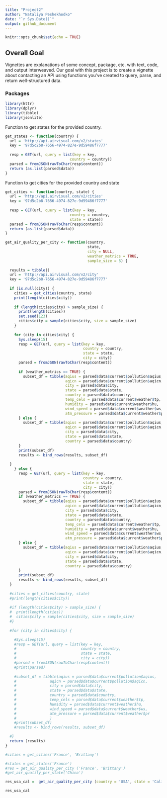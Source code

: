 ```yaml
---
title: "Project2"
author: "Nataliya Peshekhodko"
date: "`r Sys.Date()`"
output: github_document
---
```


```r
knitr::opts_chunk$set(echo = TRUE)
```

## Overall Goal

Vignettes are explanations of some concept, package, etc. with text, code, and output interweaved. Our goal with this project is to create a vignette about contacting an API using functions you’ve created to query, parse, and return well-structured data. 

### Packages

```r
library(httr)
library(dplyr)
library(tibble)
library(jsonlite)
```


Function to get states for the provided country.

```r
get_states <- function(country) {
  url = 'http://api.airvisual.com/v2/states'
  key = '97d5c2b8-7656-4974-827e-9d59486f7777'
  
  resp = GET(url, query = list(key = key, 
                             country = country))
  parsed = fromJSON(rawToChar(resp$content))
  return (as.list(parsed$data))
}
```

Function to get cities for the provided country and state

```r
get_cities <- function(country, state) {
  url = 'http://api.airvisual.com/v2/cities'
  key = '97d5c2b8-7656-4974-827e-9d59486f7777'
  
  resp = GET(url, query = list(key = key, 
                             country = country,
                             state = state))
  parsed = fromJSON(rawToChar(resp$content))
  return (as.list(parsed$data))
}
```


```r
get_air_quality_per_city <- function(country, 
                                     state, 
                                     city = NULL,
                                     weather_metrics = TRUE,
                                     sample_size = 5) {
  
  results = tibble()
  url = 'http://api.airvisual.com/v2/city'
  key = '97d5c2b8-7656-4974-827e-9d59486f7777'
  
  if (is.null(city)) {
    cities = get_cities(country, state)
    print(length(cities$city))
  
    if (length(cities$city) > sample_size) {
      print(length(cities))
      set.seed(123)
      cities$city = sample(cities$city, size = sample_size)
    }
    
    for (city in cities$city) {
      Sys.sleep(15)
      resp = GET(url, query = list(key = key, 
                                   country = country,
                                   state = state,
                                   city = city))
      parsed = fromJSON(rawToChar(resp$content))
      
      if (weather_metrics == TRUE) {
        subset_df = tibble(aqius = parsed$data$current$pollution$aqius, 
                           aqicn = parsed$data$current$pollution$aqicn, 
                           city = parsed$data$city,
                           state = parsed$data$state,
                           country = parsed$data$country,
                           temp_cels = parsed$data$current$weather$tp,
                           humidity = parsed$data$current$weather$hu, 
                           wind_speed = parsed$data$current$weather$ws,
                           atm_pressure = parsed$data$current$weather$pr)
      } else {
        subset_df = tibble(aqius = parsed$data$current$pollution$aqius, 
                           aqicn = parsed$data$current$pollution$aqicn, 
                           city = parsed$data$city,
                           state = parsed$data$state,
                           country = parsed$data$country)
      }
      print(subset_df)
      results <- bind_rows(results, subset_df)
    
  }
    } else {
      resp = GET(url, query = list(key = key, 
                                   country = country,
                                   state = state,
                                   city = city))
      parsed = fromJSON(rawToChar(resp$content))
      if (weather_metrics == TRUE) {
        subset_df = tibble(aqius = parsed$data$current$pollution$aqius, 
                           aqicn = parsed$data$current$pollution$aqicn, 
                           city = parsed$data$city,
                           state = parsed$data$state,
                           country = parsed$data$country,
                           temp_cels = parsed$data$current$weather$tp,
                           humidity = parsed$data$current$weather$hu, 
                           wind_speed = parsed$data$current$weather$ws,
                           atm_pressure = parsed$data$current$weather$pr)
      } else {
        subset_df = tibble(aqius = parsed$data$current$pollution$aqius, 
                           aqicn = parsed$data$current$pollution$aqicn, 
                           city = parsed$data$city,
                           state = parsed$data$state,
                           country = parsed$data$country)
      }
      print(subset_df)
      results <- bind_rows(results, subset_df)
  }
  
  #cities = get_cities(country, state)
  #print(length(cities$city))
  
  #if (length(cities$city) > sample_size) {
  #  print(length(cities))
  #  cities$city = sample(cities$city, size = sample_size)
  #}
  
  #for (city in cities$city) {

    #Sys.sleep(15)
    #resp = GET(url, query = list(key = key, 
    #                             country = country,
    #                             state = state,
    #                             city = city))
    #parsed = fromJSON(rawToChar(resp$content))
    #print(parsed)
    
    #subset_df = tibble(aqius = parsed$data$current$pollution$aqius, 
    #               aqicn = parsed$data$current$pollution$aqicn, 
    #               city = parsed$data$city,
    #               state = parsed$data$state,
    #               country = parsed$data$country,
    #               temp_cels = parsed$data$current$weather$tp,
    #               humidity = parsed$data$current$weather$hu, 
    #               wind_speed = parsed$data$current$weather$ws,
    #               atm_pressure = parsed$data$current$weather$pr
    #               )
    #print(subset_df)
    #results <- bind_rows(results, subset_df)

  #}
  return (results)
}

#cities = get_cities('France', 'Brittany')

#states = get_states('France')
#res = get_air_quality_per_city ('France', 'Brittany')
#get_air_quality_per_state('China')

```




```r


res_usa_cal =  get_air_quality_per_city (country = 'USA', state = 'California', city = 'Diablo', sample_size = 1, weather_metrics = FALSE)
```



```r
res_usa_cal
```

















